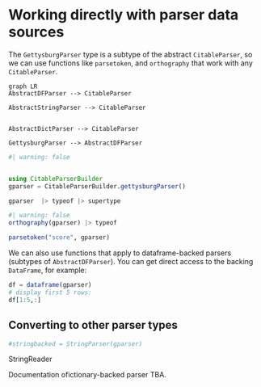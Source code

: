 # Working directly with parser data sources

The `GettysburgParser` type is a subtype of the abstract `CitableParser`, so we can use functions like `parsetoken`, and `orthography` that work with any `CitableParser`.

```mermaid
graph LR
AbstractDFParser --> CitableParser

AbstractStringParser --> CitableParser


AbstractDictParser --> CitableParser

GettysburgParser --> AbstractDFParser
```


```julia
#| warning: false


using CitableParserBuilder
gparser = CitableParserBuilder.gettysburgParser()

gparser  |> typeof |> supertype
```


```julia
#| warning: false
orthography(gparser) |> typeof
```


```julia
parsetoken("score", gparser)
```

We can also use functions that apply to dataframe-backed parsers (subtypes of `AbstractDFParser`).  You can get direct access to the backing `DataFrame`, for example:

```julia
df = dataframe(gparser)
# display first 5 rows:
df[1:5,:]
```

## Converting to other parser types


```julia
#stringbacked = StringParser(gparser)
```
StringReader

::: {.callout-note title="TBA"}
Documentation ofictionary-backed parser TBA.
:::